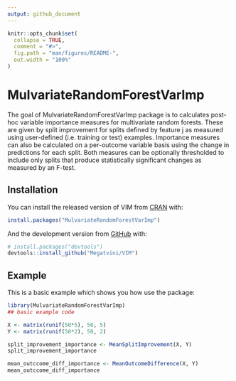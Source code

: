 ```yaml
---
output: github_document
---
```


<!-- README.md is generated from README.Rmd. Please edit that file -->

```r
knitr::opts_chunk$set(
  collapse = TRUE,
  comment = "#>",
  fig.path = "man/figures/README-",
  out.width = "100%"
)
```

# MulvariateRandomForestVarImp

<!-- badges: start -->
<!-- badges: end -->

The goal of MulvariateRandomForestVarImp package is to calculates post-hoc variable importance measures for multivariate random forests. These are given by split improvement for splits defined by feature j as measured using user-defined (i.e. training or test) examples. Importance measures can also be calculated on a per-outcome variable basis using the change in predictions for each split. Both measures can be optionally thresholded to include only splits that produce statistically significant changes as measured by an F-test. 

## Installation

You can install the released version of VIM from [CRAN](https://CRAN.R-project.org) with:

``` r
install.packages("MulvariateRandomForestVarImp")
```

And the development version from [GitHub](https://github.com/) with:

``` r
# install.packages("devtools")
devtools::install_github("Megatvini/VIM")
```
## Example

This is a basic example which shows you how use the package:

```r
library(MulvariateRandomForestVarImp)
## basic example code

X <- matrix(runif(50*5), 50, 5)
Y <- matrix(runif(50*2), 50, 2)

split_improvement_importance <- MeanSplitImprovement(X, Y)
split_improvement_importance

mean_outccome_diff_importance <- MeanOutcomeDifference(X, Y)
mean_outccome_diff_importance

```
